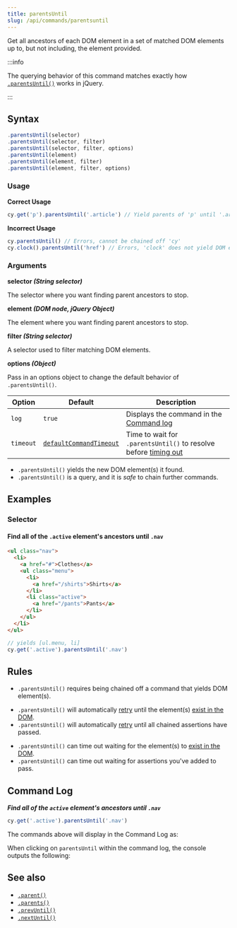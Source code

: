 ```yaml
---
title: parentsUntil
slug: /api/commands/parentsuntil
---
```


Get all ancestors of each DOM element in a set of matched DOM elements up to,
but not including, the element provided.

:::info

The querying behavior of this command matches exactly how
[`.parentsUntil()`](http://api.jquery.com/parentsUntil) works in jQuery.

:::

## Syntax

```javascript
.parentsUntil(selector)
.parentsUntil(selector, filter)
.parentsUntil(selector, filter, options)
.parentsUntil(element)
.parentsUntil(element, filter)
.parentsUntil(element, filter, options)
```

### Usage

<Icon name="check-circle" color="green" /> **Correct Usage**

```javascript
cy.get('p').parentsUntil('.article') // Yield parents of 'p' until '.article'
```

<Icon name="exclamation-triangle" color="red" /> **Incorrect Usage**

```javascript
cy.parentsUntil() // Errors, cannot be chained off 'cy'
cy.clock().parentsUntil('href') // Errors, 'clock' does not yield DOM elements
```

### Arguments

<Icon name="angle-right" /> **selector _(String selector)_**

The selector where you want finding parent ancestors to stop.

<Icon name="angle-right" /> **element _(DOM node, jQuery Object)_**

The element where you want finding parent ancestors to stop.

<Icon name="angle-right" /> **filter _(String selector)_**

A selector used to filter matching DOM elements.

<Icon name="angle-right" /> **options _(Object)_**

Pass in an options object to change the default behavior of `.parentsUntil()`.

| Option    | Default                                                           | Description                                                                         |
| --------- | ----------------------------------------------------------------- | ----------------------------------------------------------------------------------- |
| `log`     | `true`                                                            | Displays the command in the [Command log](/app/core-concepts/open-mode#Command-Log) |
| `timeout` | [`defaultCommandTimeout`](/app/references/configuration#Timeouts) | Time to wait for `.parentsUntil()` to resolve before [timing out](#Timeouts)        |

<HeaderYields/>

- `.parentsUntil()` yields the new DOM element(s) it found.
- `.parentsUntil()` is a query, and it is _safe_ to chain further commands.

## Examples

### Selector

#### Find all of the `.active` element's ancestors until `.nav`

```html
<ul class="nav">
  <li>
    <a href="#">Clothes</a>
    <ul class="menu">
      <li>
        <a href="/shirts">Shirts</a>
      </li>
      <li class="active">
        <a href="/pants">Pants</a>
      </li>
    </ul>
  </li>
</ul>
```

```javascript
// yields [ul.menu, li]
cy.get('.active').parentsUntil('.nav')
```

## Rules

<HeaderRequirements/>

- `.parentsUntil()` requires being chained off a command that yields DOM
  element(s).

<HeaderAssertions/>

- `.parentsUntil()` will automatically
  [retry](/app/core-concepts/retry-ability) until the element(s)
  [exist in the DOM](/app/core-concepts/introduction-to-cypress#Implicit-Assertions).
- `.parentsUntil()` will automatically
  [retry](/app/core-concepts/retry-ability) until all chained assertions have
  passed.

<HeaderTimeouts/>

- `.parentsUntil()` can time out waiting for the element(s) to
  [exist in the DOM](/app/core-concepts/introduction-to-cypress#Implicit-Assertions).
- `.parentsUntil()` can time out waiting for assertions you've added to pass.

## Command Log

**_Find all of the `active` element's ancestors until `.nav`_**

```javascript
cy.get('.active').parentsUntil('.nav')
```

The commands above will display in the Command Log as:

<DocsImage
  src="/img/api/parentsuntil/get-all-parents-until-nav-selector.png"
  alt="Command Log parentsUntil"
/>

When clicking on `parentsUntil` within the command log, the console outputs the
following:

<DocsImage
  src="/img/api/parentsuntil/show-parents-until-nav-in-console.png"
  alt="Console Log parentsUntil"
/>

## See also

- [`.parent()`](/api/commands/parent)
- [`.parents()`](/api/commands/parents)
- [`.prevUntil()`](/api/commands/prevuntil)
- [`.nextUntil()`](/api/commands/nextuntil)
